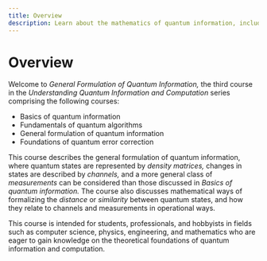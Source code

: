 ```yaml
---
title: Overview
description: Learn about the mathematics of quantum information, including density matrices, channels, measurements, and more.
---
```


# Overview

Welcome to *General Formulation of Quantum Information,* the third course in the *Understanding Quantum Information and Computation* series comprising the following courses:

- Basics of quantum information
- Fundamentals of quantum algorithms
- General formulation of quantum information
- Foundations of quantum error correction

This course describes the general formulation of quantum information, where quantum states are represented by *density matrices,* 
changes in states are described by *channels,* and a more general class of *measurements* can be considered than those discussed in 
*Basics of quantum information.* The course also discusses mathematical ways of formalizing the *distance* or *similarity* between
quantum states, and how they relate to channels and measurements in operational ways.

This course is intended for students, professionals, and hobbyists in fields such as computer science, physics, engineering, and 
mathematics who are eager to gain knowledge on the theoretical foundations of quantum information and computation.
